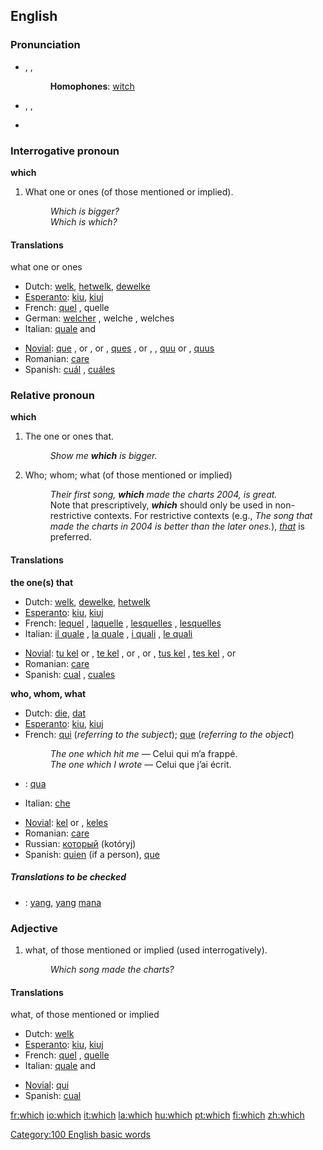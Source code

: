 ==English==

{{rank|by|on|her|24|which|have|or|from}}

===Pronunciation===
*{{AHD|wĭch}}, {{IPA|/wɪtʃ/}}, {{SAMPA|/wItS/}}
*:'''Homophones''': [[witch]]
*{{AHD|hwĭch}}, {{IPA|/ʍɪtʃ/}}, {{SAMPA|/WItS/}}
*{{audio|en-us-which.ogg|Audio (US)}}

===Interrogative pronoun===
'''which'''

# What one or ones (of those mentioned or implied).
#: ''Which is bigger?''
#: ''Which is which?''

====Translations====
;what one or ones
{{top}}
*Dutch: [[welk]], [[hetwelk]], [[dewelke]]
*[[Esperanto]]: [[kiu]], [[kiuj]]
*French: [[quel]] {{m}}, quelle {{f}}
*German: [[welcher]] {{m}}, welche {{f}}, welches {{n}}
*Italian: [[quale]] {{m}} and {{f}}
{{mid}}
*[[Novial]]: [[que]] {{m}}, {{f}} or {{n}}, {{s}} or {{p}}, [[ques]] {{m}}, {{f}} or {{n}}, {{p}}, [[quu]] {{n}} {{s}} or {{p}}, [[quus]] {{n}} {{p}}
*Romanian: [[care]]
*Spanish: [[cuál]] {{s}}, [[cuáles]] {{p}}
{{bottom}}

===Relative pronoun===
'''which'''

# The one or ones that.
#: ''Show me '''which''' is bigger.''
# Who; whom; what (of those mentioned or implied)
#: ''Their first song, '''which''' made the charts 2004, is great.''
#: Note that prescriptively, '''''which''''' should only be used in non-restrictive contexts. For restrictive contexts (e.g., ''The song that made the charts in 2004 is better than the later ones.''), ''[[that]]'' is preferred.

====Translations====
'''the one(s) that'''
{{top}}
*Dutch: [[welk]], [[dewelke]], [[hetwelk]]
*[[Esperanto]]: [[kiu]], [[kiuj]]
*French: [[lequel]] {{m}}, [[laquelle]] {{f}}, [[lesquelles]] {{p}}, [[lesquelles]] {{f}} {{p}}
*Italian: [[il quale]] {{m}}, [[la quale]] {{f}}, [[i quali]] {{p}}, [[le quali]] {{f}} {{p}}
{{mid}}
*[[Novial]]: [[tu kel]] {{n}} {{s}} or {{p}}, [[te kel]] {{m}}, {{f}} or {{n}}, {{s}} or {{p}}, [[tus kel]] {{n}} {{p}}, [[tes kel]] {{m}}, {{f}} or {{n}} {{p}}
*Romanian: [[care]]
*Spanish: [[cual]] {{s}}, [[cuales]] {{p}}
{{bottom}}

'''who, whom, what'''
{{top}}
*Dutch: [[die]], [[dat]]
*[[Esperanto]]: [[kiu]], [[kiuj]]
*French: [[qui]] (''referring to the subject''); [[que]] (''referring to the object'')
*:''The one which hit me'' — Celui qui m’a frappé.
*:''The one which I wrote'' — Celui que j’ai écrit.
*{{io}}: [[qua]]
*Italian: [[che]]
{{mid}}
*[[Novial]]: [[kel]] {{s}} or {{p}}, [[keles]] {{p}}
*Romanian: [[care]]
*Russian: [[который]] (kotóryj)
*Spanish: [[quien]] (if a person), [[que]]
{{bottom}}

=====Translations to be checked=====
{{checktrans}}
*{{ttbc|Indonesian}}: [[yang]], [[yang]] [[mana]]

===Adjective===
# what, of those mentioned or implied (used interrogatively).
#: ''Which song made the charts?''

====Translations====
;what, of those mentioned or implied
{{top}}
*Dutch: [[welk]]
*[[Esperanto]]: [[kiu]], [[kiuj]]
*French: [[quel]] {{m}}, [[quelle]] {{f}}
*Italian: [[quale]] {{m}} and {{f}}
{{mid}}
*[[Novial]]: [[qui]]
*Spanish: [[cual]]
{{bottom}}

[[Category:100 English basic words]]

[[fr:which]]
[[io:which]]
[[it:which]]
[[la:which]]
[[hu:which]]
[[pt:which]]
[[fi:which]]
[[zh:which]]